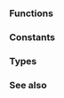 {{title|C Date and time utilities}}
{{cpp/chrono/c/navbar}}

===Functions===
{{dsc begin}}
{{dsc header|ctime}}
{{dsc h2|Time manipulation}}
{{dsc inc|cpp/chrono/c/dsc difftime}}
{{dsc inc|cpp/chrono/c/dsc time}}
{{dsc inc|cpp/chrono/c/dsc clock}}
{{dsc inc|cpp/chrono/c/dsc timespec_get}}
{{dsc h2|Format conversions}}
{{dsc inc|cpp/chrono/c/dsc asctime}}
{{dsc inc|cpp/chrono/c/dsc ctime}}
{{dsc inc|cpp/chrono/c/dsc strftime}}
{{dsc inc|cpp/chrono/c/dsc wcsftime}}
{{dsc inc|cpp/chrono/c/dsc gmtime}}
{{dsc inc|cpp/chrono/c/dsc localtime}}
{{dsc inc|cpp/chrono/c/dsc mktime}}
{{dsc end}}

===Constants===
{{dsc begin}}
{{dsc inc|cpp/chrono/c/dsc CLOCKS_PER_SEC}}
{{dsc end}}

===Types===
{{dsc begin}}
{{dsc inc|cpp/chrono/c/dsc tm}}
{{dsc inc|cpp/chrono/c/dsc time_t}}
{{dsc inc|cpp/chrono/c/dsc clock_t}}
{{dsc inc|cpp/chrono/c/dsc timespec}}
{{dsc end}}

===See also===
{{dsc begin}}
{{dsc see c|c/chrono|Date and time utilities|nomono=true}}
{{dsc end}}

{{langlinks|cs|de|es|fr|it|ja|pt|ru|tr|zh}}